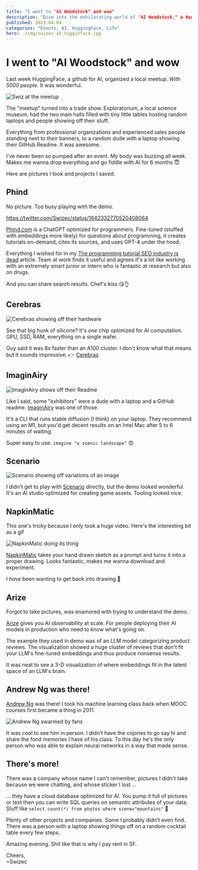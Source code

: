 ```yaml
---
title: "I went to "AI Woodstock" and wow" 
description: "Dive into the exhilarating world of "AI Woodstock," a HuggingFace meetup showcasing groundbreaking AI projects and innovations. Don't miss this recap that captures the essence of this transformative event in the tech industry." 
published: 2023-04-04
categories: "Events, AI, HuggingFace, Life"
hero: ./img/swizec-at-hugginface.jpg
---
```


# I went to "AI Woodstock" and wow

Last week HuggingFace, a github for AI, organized a local meetup. _With 5000 people_. It was wonderful.

![Swiz at the meetup](./img/swizec-at-hugginface.jpg)

The "meetup" turned into a trade show. Exploratorium, a local science museum, had the two main halls filled with tiny little tables hosting random laptops and people showing off their stuff.

Everything from professional organizations and experienced sales people standing next to their banners, to a random dude with a laptop showing their GitHub Readme. It was awesome.

I've never been so pumped after an event. My body was buzzing all week. Makes me wanna drop everything and go fiddle with AI for 6 months 😇

Here are pictures I took and projects I saved.

## Phind

No picture. Too busy playing with the demo.

https://twitter.com/Swizec/status/1642332770520408064

[Phind.com](https://www.phind.com) is a ChatGPT optimized for programmers. Fine-tuned (stuffed with embeddings more likely) for questions about programming, it creates tutorials on-demand, cites its sources, and uses GPT-4 under the hood.

Everything I wished for in my [The programming tutorial SEO industry is dead](https://swizec.com/blog/the-programming-tutorial-seo-industry-is-dead/) article. Team at work finds it useful and agrees it's a lot like working with an extremely smart junior or intern who is fantastic at research but also on drugs.

And you can share search results. Chef's kiss 😘👌

## Cerebras

![Cerebras showing off their hardware](./img/Cerebras-showing-off-their-hardwarej7f67a.jpeg)

See that big hunk of silicone? It's _one_ chip optimized for AI computation. GPU, SSD, RAM, everything on a single wafer.

Guy said it was 8x faster than an A100 cluster. I don't know what that means but it sounds impressive. 👉 [Cerebras](https://www.cerebras.net)

## ImaginAiry

![ImaginAiry shows off their Readme](./img/ImaginAiry-shows-off-their-Readmegge4f3.jpeg)

Like I said, some "exhibitors" were a dude with a laptop and a GitHub readme. [ImaginAiry](https://github.com/brycedrennan/imaginAIry) was one of those.

It's a CLI that runs stable diffusion (I think) on your laptop. They recommend using an M1, but you'd get decent results on an Intel Mac after 5 to 6 minutes of waiting.

Super easy to use: `imagine "a scenic landscape"` 😍

## Scenario

![Scenario showing off variations of an image](./img/Scenario-showing-off-variations-of-an-image9icbi4.jpeg)

I didn't get to play with [Scenario](https://www.scenario.com) directly, but the demo looked wonderful. It's an AI studio optimized for creating game assets. Tooling looked nice.

## NapkinMatic

This one's tricky because I only took a huge video. Here's the interesting bit as a gif

![NapkinMatic doing its thing](./img/NapkinMatic-doing-its-thing4154b0.gif)

[NapkinMatic](https://www.napkinmatic.com) takes your hand drawn sketch as a prompt and turns it into a proper drawing. Looks fantastic, makes me wanna download and experiment.

I _have_ been wanting to get back into drawing 🤔

## Arize

Forgot to take pictures, was enamored with trying to understand the demo.

[Arize](https://arize.com/) gives you AI observability at scale. For people deploying their AI models in production who need to know what's going on.

The example they used in demo was of an LLM model categorizing product reviews. The visualization showed a huge cluster of reviews that don't fit your LLM's fine-tuned embeddings and thus produce nonsense results.

It was neat to see a 3-D visualization of where embeddings fit in the latent space of an LLM's brain.

## Andrew Ng was there!

[Andrew Ng](https://en.wikipedia.org/wiki/Andrew_Ng) was there! I took his machine learning class back when MOOC courses first became a thing in 2011.

![Andrew Ng swarmed by fans](./img/Andrew-Ng-swarmed-by-fansdiccec.jpeg)

It was cool to see him in person. I didn't have the cojones to go say hi and share the fond memories I have of his class. To this day he's the only person who was able to explain neural networks in a way that made sense.

## There's more!

There was a company whose name I can't remember, pictures I didn't take because we were chatting, and whose sticker I lost ...

... they have a cloud database optimized for AI. You pump it full of pictures or text then you can write SQL queries on semantic attributes of your data. Stuff like `select count(*) from photos where scene="mountains"` 🤯

Plenty of other projects and companies. Some I probably didn't even find. There was a person with a laptop showing things off on a random cocktail table every few steps.

Amazing evening. Shit like that is why I pay rent in SF.

Cheers,<br/>
~Swizec

